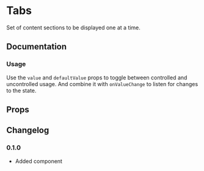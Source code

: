 
# Tabs

Set of content sections to be displayed one at a time.

## Documentation

### Usage

Use the `value` and `defaultValue` props to toggle between controlled and uncontrolled usage. And combine it with `onValueChange` to listen for changes to the state.

<Demo component={Usage} />

## Props

<PropsTable component={Tabs} />

<PropsTable component={TabsList} />

<PropsTable component={TabsTrigger} />

<PropsTable component={TabsContent} />

## Changelog

### 0.1.0

- Added component
